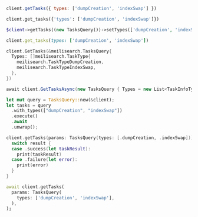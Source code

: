 <CodeGroup>

```javascript JS
client.getTasks({ types: ['dumpCreation', 'indexSwap'] })
```

```python Python
client.get_tasks({'types': ['dumpCreation', 'indexSwap']})
```

```php PHP
$client->getTasks((new TasksQuery())->setTypes(['dumpCreation', 'indexSwap']));
```

```ruby Ruby
client.get_tasks(types: ['dumpCreation', 'indexSwap'])
```

```go Go
client.GetTasks(&meilisearch.TasksQuery{
  Types: []meilisearch.TaskType{
    meilisearch.TaskTypeDumpCreation,
    meilisearch.TaskTypeIndexSwap,
  },
})
```

```csharp C#
await client.GetTasksAsync(new TasksQuery { Types = new List<TaskInfoType> { TaskInfoType.DumpCreation, TaskInfoType.IndexSwap } });
```

```rust Rust
let mut query = TasksQuery::new(&client);
let tasks = query
  .with_types(["dumpCreation", "indexSwap"])
  .execute()
  .await
  .unwrap();
```

```swift Swift
client.getTasks(params: TasksQuery(types: [.dumpCreation, .indexSwap])) { result in
  switch result {
  case .success(let taskResult):
    print(taskResult)
  case .failure(let error):
    print(error)
  }
}
```

```dart Dart
await client.getTasks(
  params: TasksQuery(
    types: ['dumpCreation', 'indexSwap'],
  ),
);
```
</CodeGroup>